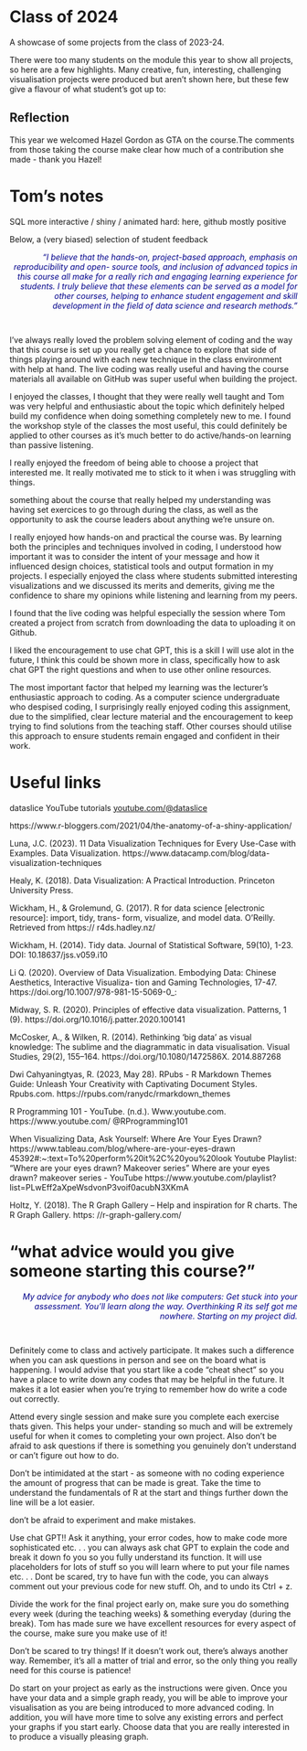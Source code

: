 # Class of 2024

A showcase of some projects from the class of 2023-24. 

There were too many students on the module this year to show all projects, so here are a few highlights. Many creative, fun, interesting, challenging visualisation projects were produced but aren't shown here, but these few give a flavour of what student's got up to:


## Reflection

<style>
  .alpha {
  text-align: right;
  color: darkblue;
  font-style: italic;
  padding-bottom: 15px;
  }
  .beta {
  text-align: left;
  color: green;
  font-style: italic;
  padding-bottom: 15px;
  }
</style>

This year we welcomed Hazel Gordon as GTA on the course.The comments from those taking the course make clear how much of a contribution she made - thank you Hazel!

# Tom's notes

SQL
more interactive / shiny / animated
hard: here, github
mostly positive


Below, a (very biased) selection of student feedback


<div class="alpha">
"I believe that the hands-on, project-based approach, emphasis on reproducibility and open-
source tools, and inclusion of advanced topics in this course all make for a really rich and
engaging learning experience for students. I truly believe that these elements can be served
as a model for other courses, helping to enhance student engagement and skill development
in the field of data science and research methods."
</div>

I’ve always really loved the problem solving element of coding and the way that this course is set up you really
get a chance to explore that side of things playing around with each new technique in the class environment
with help at hand. The live coding was really useful and having the course materials all available on GitHub
was super useful when building the project.

I enjoyed the classes, I thought that they were really well taught and Tom was very helpful and enthusiastic
about the topic which definitely helped build my confidence when doing something completely new to me. I
found the workshop style of the classes the most useful, this could definitely be applied to other courses as
it’s much better to do active/hands-on learning than passive listening.


I really enjoyed the freedom of being able to choose a project that interested me. It really motivated me to
stick to it when i was struggling with things.

something
about the course that really helped my understanding was having set exercices to go through during the
class, as well as the opportunity to ask the course leaders about anything we’re unsure on.

I really enjoyed how hands-on and practical the course was. By learning both the principles and
techniques involved in coding, I understood how important it was to consider the intent of your message
and how it influenced design choices, statistical tools and output formation in my projects. I especially
enjoyed the class where students submitted interesting visualizations and we discussed its merits and
demerits, giving me the confidence to share my opinions while listening and learning from my peers.

I found that the
live coding was helpful especially the session where Tom created a project from scratch from downloading
the data to uploading it on Github.

I liked the encouragement to use chat GPT, this
is a skill I will use alot in the future, I think this could be shown more in class, specifically how to ask chat
GPT the right questions and when to use other online resources.


The most important factor that helped my learning was the lecturer’s enthusiastic approach to coding. As a
computer science undergraduate who despised coding, I surprisingly really enjoyed coding this assignment,
due to the simplified, clear lecture material and the encouragement to keep trying to find solutions from the
teaching staff. Other courses should utilise this approach to ensure students remain engaged and confident
in their work.

# Useful links

dataslice YouTube tutorials [youtube.com/@dataslice](https://www.youtube.com/@dataslice)

https://www.r-bloggers.com/2021/04/the-anatomy-of-a-shiny-application/


Luna, J.C. (2023). 11 Data Visualization Techniques for Every Use-Case with Examples. Data
Visualization. https://www.datacamp.com/blog/data-visualization-techniques

Healy, K. (2018). Data
Visualization: A Practical Introduction. Princeton University Press.

Wickham, H., & Grolemund, G. (2017). R for data science [electronic resource]: import, tidy, trans-
form, visualize, and model data. O’Reilly. Retrieved from https:// r4ds.hadley.nz/

Wickham, H. (2014). Tidy data. Journal of Statistical Software, 59(10), 1-23. DOI: 10.18637/jss.v059.i10

Li Q. (2020). Overview of Data Visualization. Embodying Data: Chinese Aesthetics, Interactive Visualiza-
tion and Gaming Technologies, 17-47. https://doi.org/10.1007/978-981-15-5069-0_:

Midway, S. R. (2020). Principles of effective data
visualization. Patterns, 1 (9). https://doi.org/10.1016/j.patter.2020.100141

McCosker, A., & Wilken, R. (2014). Rethinking ‘big data’ as visual knowledge: The sublime and the
diagrammatic in data visualisation. Visual Studies, 29(2), 155–164. https://doi.org/10.1080/1472586X.
2014.887268

Dwi Cahyaningtyas, R. (2023, May 28). RPubs - R Markdown Themes Guide: Unleash Your Creativity
with Captivating Document Styles. Rpubs.com. https://rpubs.com/ranydc/rmarkdown_themes

R Programming 101 - YouTube. (n.d.). Www.youtube.com. https://www.youtube.com/ @RProgramming101

When Visualizing Data, Ask Yourself: Where Are Your Eyes Drawn?
https://www.tableau.com/blog/where-are-your-eyes-drawn
45392#:~:text=To%20perform%20it%2C%20you%20look
Youtube Playlist: “Where are your eyes drawn? Makeover series” Where are your eyes drawn?
makeover series - YouTube https://www.youtube.com/playlist?list=PLwEff2aXpeWsdvonP3voif0acubN3XKmA

Holtz, Y. (2018). The R Graph Gallery – Help and inspiration for R charts. The R Graph Gallery. https:
//r-graph-gallery.com/

# "what advice would you give someone starting this course?"

<div class="alpha">My advice for anybody who does not like computers: Get stuck into your assessment. You’ll learn along the way. Overthinking R its self got me nowhere. Starting on my project did.
</div>

Definitely come to class and actively participate. It makes such a difference when you can ask questions in person and see on the board what is happening. I would advise that you start like a code “cheat shect” so you have a place to write down any codes that may be helpful in the future. It makes it a lot easier when you're trying to remember how do write a code out correctly.

Attend every single session and make sure you complete each exercise thats given. This helps your under-
standing so much and will be extremely useful for when it comes to completing your own project.
Also don’t be afraid to ask questions if there is something you genuinely don’t understand or can’t figure
out how to do.

Don’t be intimidated at the start - as someone with no coding experience the amount of progress that can
be made is great. Take the time to understand the fundamentals of R at the start and things further down
the line will be a lot easier.

don’t be afraid to experiment and make mistakes.

Use chat GPT!! Ask it anything, your error codes, how to make code more sophisticated etc. . . you can
always ask chat GPT to explain the code and break it down fo you so you fully understand its function. It
will use placeholders for lots of stuff so you will learn where to put your file names etc. . . Dont be scared,
try to have fun with the code, you can always comment out your previous code for new stuff. Oh, and to
undo its Ctrl + z.

Divide the work for the final project early on, make sure you do something every week (during the teaching
weeks) & something everyday (during the break). Tom has made sure we have excellent resources for every
aspect of the course, make sure you make use of it!

Don’t be scared to try things! If it doesn’t work out, there’s always another way. Remember, it’s all a matter
of trial and error, so the only thing you really need for this course is patience!

Do start on your project as early as the instructions were given. Once you have your data and a simple
graph ready, you will be able to improve your visualisation as you are being introduced to more advanced
coding. In addition, you will have more time to solve any existing errors and perfect your graphs if you start
early. Choose data that you are really interested in to produce a visually pleasing graph.